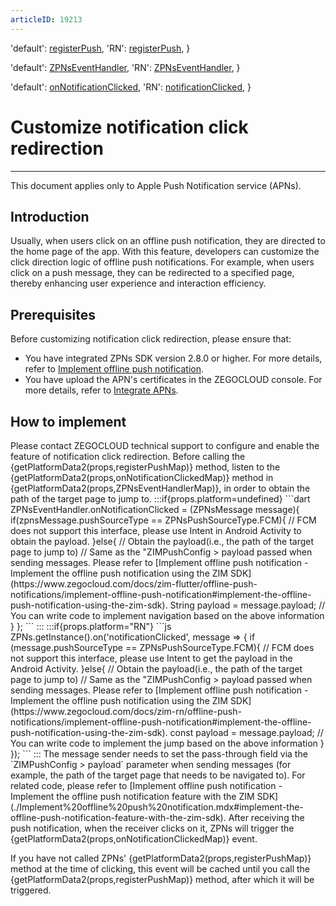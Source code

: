 ```yaml
---
articleID: 19213
---
```



  'default': <a href='https://pub.dev/documentation/zego_zpns/latest/zego_zpns/ZPNs/registerPush.html' target='_blank'>registerPush</a>,
  'RN': <a href='@registerPush' target='_blank'>registerPush</a>,
}

  'default': <a href='https://pub.dev/documentation/zego_zpns/latest/zego_zpns/ZPNsEventHandler-class.html' target='_blank'>ZPNsEventHandler</a>,
  'RN': <a href='@-ZPNsEventHandler' target='_blank'>ZPNsEventHandler</a>,
}

  'default': <a href='https://pub.dev/documentation/zego_zpns/latest/zego_zpns/ZPNsEventHandler/onNotificationClicked.html' target='_blank'>onNotificationClicked</a>,
  'RN': <a href='@notificationClicked' target='_blank'>notificationClicked</a>,
}

# Customize notification click redirection

---

<Note title="Note">This document applies only to Apple Push Notification service (APNs).</Note>

## Introduction

Usually, when users click on an offline push notification, they are directed to the home page of the app. With this feature, developers can customize the click direction logic of offline push notifications. For example, when users click on a push message, they can be redirected to a specified page, thereby enhancing user experience and interaction efficiency.

## Prerequisites

Before customizing notification click redirection, please ensure that:
- You have integrated ZPNs SDK version 2.8.0 or higher. For more details, refer to [Implement offline push notification](./Implement%20offline%20push%20notification.mdx).
- You have upload the APN's certificates in the ZEGOCLOUD console. For more details, refer to [Integrate APNs](./Integrate%20APNs.mdx).

## How to implement

<Steps>
<Step title="Enable the Feature">
Please contact ZEGOCLOUD technical support to configure and enable the feature of notification click redirection.
</Step>
<Step title="Listen to the Callback">
Before calling the {getPlatformData2(props,registerPushMap)} method, listen to the {getPlatformData2(props,onNotificationClickedMap)} method in {getPlatformData2(props,ZPNsEventHandlerMap)}, in order to obtain the path of the target page to jump to.
:::if{props.platform=undefined}
```dart
ZPNsEventHandler.onNotificationClicked = (ZPNsMessage message){
    if(zpnsMessage.pushSourceType == ZPNsPushSourceType.FCM){
        // FCM does not support this interface, please use Intent in Android Activity to obtain the payload.
    }else{
        // Obtain the payload(i.e., the path of the target page to jump to)
        // Same as the "ZIMPushConfig > payload passed when sending messages. Please refer to [Implement offline push notification - Implement the offline push notification using the ZIM SDK](https://www.zegocloud.com/docs/zim-flutter/offline-push-notifications/implement-offline-push-notification#implement-the-offline-push-notification-using-the-zim-sdk).
        String payload = message.payload; 
        // You can write code to implement navigation based on the above information
    }
};
```
:::
:::if{props.platform="RN"}
```js
ZPNs.getInstance().on('notificationClicked', message => {
    if (message.pushSourceType == ZPNsPushSourceType.FCM){
        // FCM does not support this interface, please use Intent to get the payload in the Android Activity.
    }else{
        // Obtain the payload(i.e., the path of the target page to jump to)
        // Same as the "ZIMPushConfig > payload passed when sending messages. Please refer to [Implement offline push notification - Implement the offline push notification using the ZIM SDK](https://www.zegocloud.com/docs/zim-rn/offline-push-notifications/implement-offline-push-notification#implement-the-offline-push-notification-using-the-zim-sdk).
        const payload = message.payload;
        // You can write code to implement the jump based on the above information
    }
});
```
:::
</Step>
<Step title="Configure the Pass-Through Field">
The message sender needs to set the pass-through field via the `ZIMPushConfig > payload` parameter when sending messages (for example, the path of the target page that needs to be navigated to). For related code, please refer to [Implement offline push notification - Implement the offline push notification feature with the ZIM SDK](./Implement%20offline%20push%20notification.mdx#implement-the-offline-push-notification-feature-with-the-zim-sdk).
</Step>
<Step title="Trigger the Callback">
After receiving the push notification, when the receiver clicks on it, ZPNs will trigger the {getPlatformData2(props,onNotificationClickedMap)} event.

If you have not called ZPNs' {getPlatformData2(props,registerPushMap)} method at the time of clicking, this event will be cached until you call the {getPlatformData2(props,registerPushMap)} method, after which it will be triggered.
</Step>
</Steps>